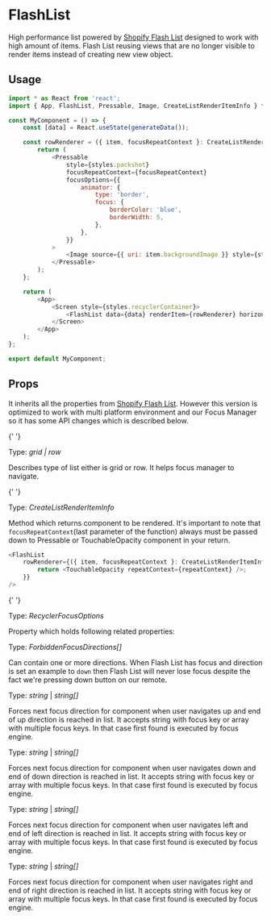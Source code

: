 
# FlashList

High performance list powered by [Shopify Flash List](https://github.com/Shopify/flash-list) designed to work with high amount of items.
Flash List reusing views that are no longer visible to render items instead of creating new view object.

## Usage

```javascript
import * as React from 'react';
import { App, FlashList, Pressable, Image, CreateListRenderItemInfo } from '@flexn/create';

const MyComponent = () => {
    const [data] = React.useState(generateData());

    const rowRenderer = ({ item, focusRepeatContext }: CreateListRenderItemInfo<any>) => {
        return (
            <Pressable
                style={styles.packshot}
                focusRepeatContext={focusRepeatContext}
                focusOptions={{
                    animator: {
                        type: 'border',
                        focus: {
                            borderColor: 'blue',
                            borderWidth: 5,
                        },
                    },
                }}
            >
                <Image source={{ uri: item.backgroundImage }} style={styles.image} />
            </Pressable>
        );
    };

    return (
        <App>
            <Screen style={styles.recyclerContainer}>
                <FlashList data={data} renderItem={rowRenderer} horizontal type="row" />
            </Screen>
        </App>
    );
};

export default MyComponent;
```

## Props

It inherits all the properties from [Shopify Flash List](https://github.com/Shopify/flash-list). However this version
is optimized to work with multi platform environment and our Focus Manager so it has some API changes which is described below.

<Prop value="type" />
<Badge value="Android TV, Fire TV, Apple TV, webOS, Tizen" platform />{' '}

Type: _grid | row_

Describes type of list either is grid or row. It helps focus manager to navigate.

<Prop value="rowRenderer" />
<Badge required />{' '}

Type: _CreateListRenderItemInfo_

Method which returns component to be rendered. It's important to note that `focusRepeatContext`(last parameter of the function) always must be passed down to
Pressable or TouchableOpacity component in your return.

```javascript
<FlashList
    rowRenderer={({ item, focusRepeatContext }: CreateListRenderItemInfo<any>) => {
        return <TouchableOpacity repeatContext={repeatContext} />;
    }}
/>
```

<Prop value="focusOptions" />
<Badge value="Android TV, Fire TV, Apple TV, webOS, Tizen" platform />{' '}

Type: _RecyclerFocusOptions_

Property which holds following related properties:

<Prop value="forbiddenFocusDirections" subProperty />

Type: _ForbiddenFocusDirections[]_

Can contain one or more directions. When Flash List has focus and direction is set an example to `down` then Flash List will never lose focus despite the fact we're pressing
down button on our remote.

<Prop value="focusOptions.nextFocusUp" subProperty />

Type: _string_ | _string[]_

Forces next focus direction for component when user navigates up and end of up direction is reached in list. It accepts string with focus key or array with multiple focus keys. In that case first found is executed by focus engine.

<Prop value="focusOptions.nextFocusDown" subProperty />

Type: _string_ | _string[]_

Forces next focus direction for component when user navigates down and end of down direction is reached in list. It accepts string with focus key or array with multiple focus keys. In that case first found is executed by focus engine.

<Prop value="focusOptions.nextFocusLeft" subProperty />

Type: _string_ | _string[]_

Forces next focus direction for component when user navigates left and end of left direction is reached in list. It accepts string with focus key or array with multiple focus keys. In that case first found is executed by focus engine.

<Prop value="focusOptions.nextFocusRight" subProperty />

Type: _string_ | _string[]_

Forces next focus direction for component when user navigates right and end of right direction is reached in list. It accepts string with focus key or array with multiple focus keys. In that case first found is executed by focus engine.

<Prop value="focusOptions.hasPreferredFocus" subProperty />

